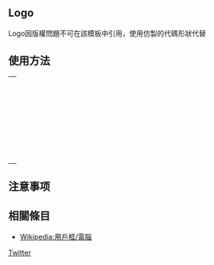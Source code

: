<includeonly><!-- 在這裡加入模板的保護標識 -->
</includeonly><noinclude>{{Documentation subpage}}</noinclude>
<!-- 在本行下編輯模板說明 -->
== Logo ==
Logo因版權問題不可在該模板中引用，使用仿製的代碼形狀代替
== 使用方法 ==
{| class="wikitable"
|-
| {{tl|User Twitter|<nowiki>username=Wikipedia</nowiki>}} <br> {{User Twitter|username=Wikipedia}}
|-
| {{tl|User Twitter|<nowiki>Wikipedia</nowiki>}} <br> {{User Twitter|username=Wikipedia}}
|-
| {{tl|User Twitter}} <br> {{User Twitter}}
|}

== 注意事项 ==
{{自动分类|Twitter 使用者}}

== 相關條目 ==
* [[Wikipedia:用戶框/電腦]]

[[Category:软件用户框模板|Twitter]]